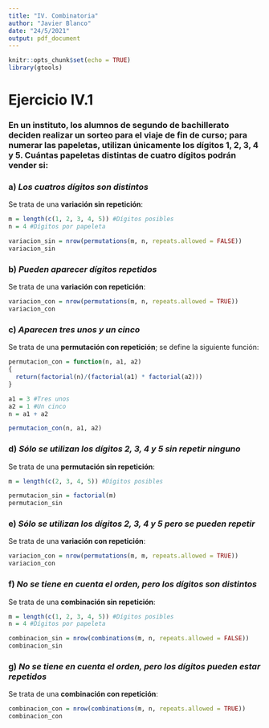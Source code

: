 ```yaml
---
title: "IV. Combinatoria"
author: "Javier Blanco"
date: "24/5/2021"
output: pdf_document
---
```


```r
knitr::opts_chunk$set(echo = TRUE)
library(gtools)
```

# Ejercicio IV.1

### En un instituto, los alumnos de segundo de bachillerato deciden realizar un sorteo para el viaje de fin de curso; para numerar las papeletas, utilizan únicamente los dígitos 1, 2, 3, 4 y 5. Cuántas papeletas distintas de cuatro dígitos podrán vender si:

### a) *Los cuatros dígitos son distintos*

Se trata de una **variación sin repetición**:

```r
m = length(c(1, 2, 3, 4, 5)) #Dígitos posibles
n = 4 #Dígitos por papeleta

variacion_sin = nrow(permutations(m, n, repeats.allowed = FALSE))
variacion_sin
```

### b) *Pueden aparecer dígitos repetidos*

Se trata de una **variación con repetición**:

```r
variacion_con = nrow(permutations(m, n, repeats.allowed = TRUE))
variacion_con
```

### c) *Aparecen tres unos y un cinco*

Se trata de una **permutación con repetición**; se define la siguiente función:

```r
permutacion_con = function(n, a1, a2) 
{
  return(factorial(n)/(factorial(a1) * factorial(a2)))
}

a1 = 3 #Tres unos
a2 = 1 #Un cinco
n = a1 + a2

permutacion_con(n, a1, a2)
```

### d) *Sólo se utilizan los dígitos 2, 3, 4 y 5 sin repetir ninguno*

Se trata de una **permutación sin repetición**:

```r
m = length(c(2, 3, 4, 5)) #Dígitos posibles

permutacion_sin = factorial(m)
permutacion_sin
```

### e) *Sólo se utilizan los dígitos 2, 3, 4 y 5 pero se pueden repetir*

Se trata de una **variación con repetición**:

```r
variacion_con = nrow(permutations(m, m, repeats.allowed = TRUE))
variacion_con
```

### f) *No se tiene en cuenta el orden, pero los dígitos son distintos*

Se trata de una **combinación sin repetición**:

```r
m = length(c(1, 2, 3, 4, 5)) #Dígitos posibles
n = 4 #Dígitos por papeleta

combinacion_sin = nrow(combinations(m, n, repeats.allowed = FALSE))
combinacion_sin
```

### g) *No se tiene en cuenta el orden, pero los dígitos pueden estar repetidos*

Se trata de una **combinación con repetición**:

```r
combinacion_con = nrow(combinations(m, n, repeats.allowed = TRUE))
combinacion_con
```